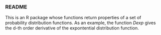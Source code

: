 ### README
This is an R package whose functions return properties of a set of  probability
distribution functions. As an example, the function *Dexp* gives the d-th order derivative of the 
expontential distribution function. 
